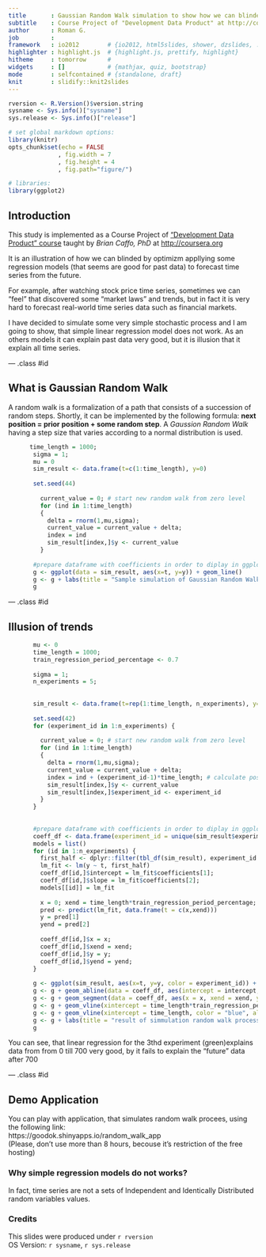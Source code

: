 ```yaml
---
title       : Gaussian Random Walk simulation to show how we can blinded
subtitle    : Course Project of "Development Data Product" at http://coursera.org
author      : Roman G.
job         : 
framework   : io2012        # {io2012, html5slides, shower, dzslides, ...}
highlighter : highlight.js  # {highlight.js, prettify, highlight}
hitheme     : tomorrow      # 
widgets     : []            # {mathjax, quiz, bootstrap}
mode        : selfcontained # {standalone, draft}
knit        : slidify::knit2slides
---
```



```r
rversion <- R.Version()$version.string
sysname <- Sys.info()["sysname"]
sys.release <- Sys.info()["release"]

# set global markdown options:
library(knitr)
opts_chunk$set(echo = FALSE
              , fig.width = 7
              , fig.height = 4
              , fig.path="figure/")

# libraries:
library(ggplot2)
```
## Introduction

This study is implemented  as a Course Project of ["Development Data Product" course](https://www.coursera.org/course/devdataprod) taught by *Brian Caffo, PhD* at <http://coursera.org>    


It is an illustration of how we can blinded by optimizm appllying some regression models (that seems are good for past data)  to forecast time series from the future.

For example, after watching stock price time series, sometimes we can "feel" that discovered some "market laws"  and trends, but in fact it is very hard to forecast real-world time series data such as financial markets. 

I have decided to simulate some very simple stochastic process and I am going to show, that simple linear regression model does not work. As an others models it can explain past data very good, but it is illusion that it explain all time series.

--- .class #id 

## What is Gaussian Random Walk

A random walk is a formalization of a path that consists of a succession of random steps. Shortly, it can be implemented by the following formula:  **next position = prior position + some random step**.  A *Gaussion Random Walk* having a step size that varies according to a normal distribution is used.

```r
      time_length = 1000;
       sigma = 1;              
       mu = 0       
       sim_result <- data.frame(t=c(1:time_length), y=0)
       
       set.seed(44)
         
         current_value = 0; # start new random walk from zero level
         for (ind in 1:time_length)
         {      
           delta = rnorm(1,mu,sigma);
           current_value = current_value + delta;
           index = ind 
           sim_result[index,]$y <- current_value           
         }
       
       #prepare dataframe with coefficients in order to diplay in ggplot using common colors for geom_abline and geom_line        
       g <- ggplot(data = sim_result, aes(x=t, y=y)) + geom_line()         
       g <- g + labs(title = "Sample simulation of Gaussian Random Walk process  (mu=0, sigma=1)", x = "time", y = "distance from start")
       g

```

--- .class #id 

## Illusion of trends

```r
       mu <- 0
       time_length = 1000;
       train_regression_period_percentage <- 0.7
       
       sigma = 1;              
       n_experiments = 5;
       
       
       sim_result <- data.frame(t=rep(1:time_length, n_experiments), y=0, experiment_id = as.factor(rep(1:n_experiments, each=time_length)))
       
       set.seed(42)
       for (experiment_id in 1:n_experiments) {
         
         current_value = 0; # start new random walk from zero level
         for (ind in 1:time_length)
         {      
           delta = rnorm(1,mu,sigma);
           current_value = current_value + delta;
           index = ind + (experiment_id-1)*time_length; # calculate position in the dataframe
           sim_result[index,]$y <- current_value
           sim_result[index,]$experiment_id <- experiment_id
         }
       }
       
       
       #prepare dataframe with coefficients in order to diplay in ggplot using common colors for geom_abline and geom_line 
       coeff_df <- data.frame(experiment_id = unique(sim_result$experiment_id), intercept = 0, slope = 0, x = 0, xend = 0, y = 0, yend = 0);
       models = list()
       for (id in 1:n_experiments) {
         first_half <- dplyr::filter(tbl_df(sim_result), experiment_id == id, t <= time_length*train_regression_period_percentage )  
         lm_fit <- lm(y ~ t, first_half)  
         coeff_df[id,]$intercept = lm_fit$coefficients[1];
         coeff_df[id,]$slope = lm_fit$coefficients[2];  
         models[[id]] = lm_fit  
         
         x = 0; xend = time_length*train_regression_period_percentage;
         pred <- predict(lm_fit, data.frame(t = c(x,xend)))
         y = pred[1]
         yend = pred[2]
         
         coeff_df[id,]$x = x;
         coeff_df[id,]$xend = xend;
         coeff_df[id,]$y = y;
         coeff_df[id,]$yend = yend;
       }
       
       g <- ggplot(sim_result, aes(x=t, y=y, color = experiment_id)) + geom_line()  
       g <- g + geom_abline(data = coeff_df, aes(intercept = intercept, slope = slope, color= experiment_id), linetype = 2) # plot linear extrapolation fitted by using half of time series
       g <- g + geom_segment(data = coeff_df, aes(x = x, xend = xend, y=y, yend = yend, color= experiment_id), linetype = 1, size = 1, arrow=arrow()) # linear regression
       g <- g + geom_vline(xintercept = time_length*train_regression_period_percentage, color = "black", alpha = 1/2) # to show half time
       g <- g + geom_vline(xintercept = time_length, color = "blue", alpha = 1/2) # to end of period
       g <- g + labs(title = "result of simmulation random walk processes", x = "time", y = "distance from start")
       g

```

You can see, that  linear regression for the 3thd experiment (green)explains data from from 0 till 700 very good, by it fails to explain the "future" data after 700

--- .class #id 


## Demo Application

You can play with application, that simulates random walk procees, using the following link:  
https://goodok.shinyapps.io/random_walk_app  
(Please, don't use more than 8 hours, becouse it's restriction of the free hosting)

### Why simple regression models do not works?
In fact, time series are not a sets of Independent and Identically Distributed random variables values.

### Credits

This slides were produced under
`r rversion`  
OS Version: `r sysname`, `r sys.release`






